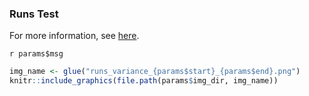 ### Runs Test

For more information, see [here](https://rileywheadon.github.io/ffa-docs/eda-trend-ams-variability/#runs-test). 

`r params$msg`

<!-- Render the figure. -->
```r
img_name <- glue("runs_variance_{params$start}_{params$end}.png")
knitr::include_graphics(file.path(params$img_dir, img_name))
```



